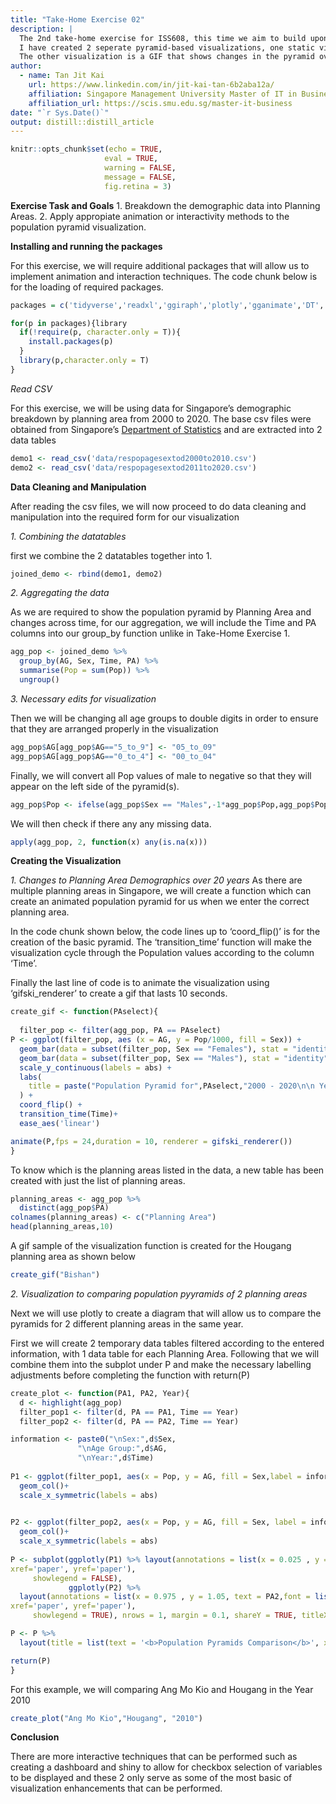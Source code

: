 ```yaml
---
title: "Take-Home Exercise 02"
description: |
  The 2nd take-home exercise for ISS608, this time we aim to build upon the population pyramid built in Take-Home Exercise 01.| 
  I have created 2 seperate pyramid-based visualizations, one static visualization that allows for comparison of 2 pyramids, each of a different planning area. 
  The other visualization is a GIF that shows changes in the pyramid over time. 
author:
  - name: Tan Jit Kai
    url: https://www.linkedin.com/in/jit-kai-tan-6b2aba12a/
    affiliation: Singapore Management University Master of IT in Business
    affiliation_url: https://scis.smu.edu.sg/master-it-business
date: "`r Sys.Date()`"
output: distill::distill_article
---
```


```r
knitr::opts_chunk$set(echo = TRUE,
                     eval = TRUE,
                     warning = FALSE,
                     message = FALSE,
                     fig.retina = 3)
```

__Exercise Task and Goals__
1. Breakdown the demographic data into Planning Areas.
2. Apply appropiate animation or interactivity methods to the population pyramid visualization.


__Installing and running the packages__

For this exercise, we will require additional packages that will allow us to implement animation and interaction techniques. The code chunk below is for the loading of required packages.

```r
packages = c('tidyverse','readxl','ggiraph','plotly','gganimate','DT','patchwork','gifski','gapminder','lemon', 'dplyr')

for(p in packages){library
  if(!require(p, character.only = T)){
    install.packages(p)
  }
  library(p,character.only = T)
}
```

_Read CSV_

For this exercise, we will be using data for Singapore's demographic breakdown by planning area from 2000 to 2020. The base csv files were obtained from Singapore's [Department of Statistics](https://www.singstat.gov.sg/) and are extracted into 2 data tables

```r
demo1 <- read_csv('data/respopagesextod2000to2010.csv')
demo2 <- read_csv('data/respopagesextod2011to2020.csv')
```

__Data Cleaning and Manipulation__

After reading the csv files, we will now proceed to do data cleaning and manipulation into the required form for our visualization

_1. Combining the datatables_

first we combine the 2 datatables together into 1.

```r
joined_demo <- rbind(demo1, demo2)
```

_2. Aggregating the data_

As we are required to show the population pyramid by Planning Area and changes across time, for our aggregation, we will include the Time and PA columns into our group_by function unlike in Take-Home Exercise 1.

```r
agg_pop <- joined_demo %>%
  group_by(AG, Sex, Time, PA) %>%
  summarise(Pop = sum(Pop)) %>%
  ungroup()
```

_3. Necessary edits for visualization_

Then we will be changing all age groups to double digits in order to ensure that they are arranged properly in the visualization


```r
agg_pop$AG[agg_pop$AG=="5_to_9"] <- "05_to_09"
agg_pop$AG[agg_pop$AG=="0_to_4"] <- "00_to_04"
```

Finally, we will convert all Pop values of male to negative so that they will appear on the left side of the pyramid(s).

```r
agg_pop$Pop <- ifelse(agg_pop$Sex == "Males",-1*agg_pop$Pop,agg_pop$Pop)
```

We will then check if there any any missing data.

```r
apply(agg_pop, 2, function(x) any(is.na(x)))
```

__Creating the Visualization__

_1. Changes to Planning Area Demographics over 20 years_
As there are multiple planning areas in Singapore, we will create a function which can create an animated population pyramid for us when we enter the correct planning area.

In the code chunk shown below, the code lines up to 'coord_flip()' is for the creation of the basic pyramid. The 'transition_time' function will make the visualization cycle through the Population values according to the column 'Time'.

Finally the last line of code is to animate the visualization using 'gifski_renderer' to create a gif that lasts 10 seconds.

```r
create_gif <- function(PAselect){
  
  filter_pop <- filter(agg_pop, PA == PAselect)
P <- ggplot(filter_pop, aes (x = AG, y = Pop/1000, fill = Sex)) +
  geom_bar(data = subset(filter_pop, Sex == "Females"), stat = "identity") +
  geom_bar(data = subset(filter_pop, Sex == "Males"), stat = "identity") +
  scale_y_continuous(labels = abs) +
  labs(
    title = paste("Population Pyramid for",PAselect,"2000 - 2020\n\n Year: {as.integer(frame_time)}"), x = "Age Group", y = "Population in thousands"
  ) +
  coord_flip() +
  transition_time(Time)+
  ease_aes('linear')

animate(P,fps = 24,duration = 10, renderer = gifski_renderer())
}
```

To know which is the planning areas listed in the data, a new table has been created with just the list of planning areas.

```r
planning_areas <- agg_pop %>%
  distinct(agg_pop$PA)
colnames(planning_areas) <- c("Planning Area")
head(planning_areas,10)
```

A gif sample of the visualization function is created for the Hougang planning area as shown below


```r
create_gif("Bishan")
```

_2. Visualization to comparing population pyyramids of 2 planning areas_

Next we will use plotly to create a diagram that will allow us to compare the pyramids for 2 different planning areas in the same year.

First we will create 2 temporary data tables filtered according to the entered information, with 1 data table for each Planning Area. Following that we will combine them into the subplot under P and make the necessary labelling adjustments before completing the function with return(P)

```r

create_plot <- function(PA1, PA2, Year){
  d <- highlight(agg_pop)
  filter_pop1 <- filter(d, PA == PA1, Time == Year)
  filter_pop2 <- filter(d, PA == PA2, Time == Year)

information <- paste0("\nSex:",d$Sex,
               "\nAge Group:",d$AG,
               "\nYear:",d$Time)  
     
P1 <- ggplot(filter_pop1, aes(x = Pop, y = AG, fill = Sex,label = information)) +
  geom_col()+
  scale_x_symmetric(labels = abs)
   

P2 <- ggplot(filter_pop2, aes(x = Pop, y = AG, fill = Sex, label = information)) +
  geom_col()+
  scale_x_symmetric(labels = abs)
   
P <- subplot(ggplotly(P1) %>% layout(annotations = list(x = 0.025 , y = 1.05, text = PA1, font = list(size = 12), showarrow = F, 
xref='paper', yref='paper'), 
     showlegend = FALSE),
             ggplotly(P2) %>% 
  layout(annotations = list(x = 0.975 , y = 1.05, text = PA2,font = list(size = 12), showarrow = F, 
xref='paper', yref='paper'), 
     showlegend = TRUE), nrows = 1, margin = 0.1, shareY = TRUE, titleX = TRUE)

P <- P %>% 
  layout(title = list(text = '<b>Population Pyramids Comparison</b>', x = 0.5, y = 5 , font = list(size = 15)),yaxis = list(title = "Age Group"))

return(P)
}
```


For this example, we will comparing Ang Mo Kio and Hougang in the Year 2010

```r
create_plot("Ang Mo Kio","Hougang", "2010")
```


__Conclusion__

There are more interactive techniques that can be performed such as creating a dashboard and shiny to allow for checkbox selection of variables to be displayed and these 2 only serve as some of the most basic of visualization enhancements that can be performed.